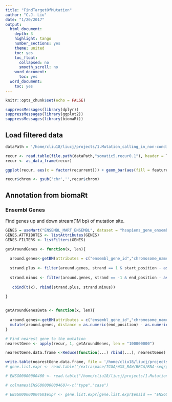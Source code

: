 ```yaml
---
title: "FindTargetOfMutation"
author: "C.J. Liu"
date: "1/20/2017"
output:
  html_document:
    depth: 3
    highlight: tango
    number_sections: yes
    theme: united
    toc: yes
    toc_float:
      collapsed: no
      smooth_scroll: no
    word_document:
      toc: yes
  word_document:
    toc: yes
---
```


```r
knitr::opts_chunk$set(echo = FALSE)
```

```r
suppressMessages(library(dplyr))
suppressMessages(library(ggplot2))
suppressMessages(library(biomaRt))
```

## Load filtered data
```r
dataPath = '/home/cliu18/liucj/projects/1.Mutation_calling_in_non-condig_region_through_EXOME/5.recalibrateRecurrencyWithCoverage/LUAD/SNP/refined_goc'

recur <- read.table(file.path(dataPath,"somatic5.recur0.1"), header = T, sep = "\t")
recur <- as_data_frame(recur)

ggplot(recur, aes(x = factor(recurrent))) + geom_bar(aes(fill = feature)) + geom_text(stat = 'count', aes(label = ..count..), vjust = -0.3) + theme_minimal() + xlab("Recurrent") + ylab("Count") + ggtitle(paste("Total ",nrow(recur)," (Recurrent >= 5 & Recurrent Ratio > 10 %)"))

recur$chrom <- gsub('chr','',recur$chrom)
```

## Annotation from biomaRt
### Ensembl Genes
Find genes up and down stream(1M bp) of mutation site.
```r
GENES = useMart("ENSEMBL_MART_ENSEMBL", dataset = "hsapiens_gene_ensembl", host = "useast.ensembl.org")
GENES.ATTRIBUTES <- listAttributes(GENES)
GENES.FILTERS <- listFilters(GENES)

getAroundGenes <- function(x, len){
  
  around.genes<-getBM(attributes = c("ensembl_gene_id","chromosome_name", "start_position", "end_position", "strand","hgnc_symbol","entrezgene", "gene_biotype"), filters = c("chromosome_name", "start", "end", "biotype"), values = list(chromosome_name=x["chrom"], start=as.numeric(x["pos"]) - as.numeric(len), end = as.numeric(x["pos"]) + as.numeric(len), biotype = "protein_coding"), mart = GENES)
  
  strand.plus <- filter(around.genes, strand == 1 & start_position - as.numeric(x["pos"]) > 0) %>% slice(which.min(start_position - as.numeric(x["pos"]))) %>% mutate(distance = start_position - as.numeric(x["pos"]))
  
  strand.minus <- filter(around.genes, strand == -1 & end_position - as.numeric(x["pos"]) < 0) %>% slice(which.max(end_position - as.numeric(x["pos"]))) %>% mutate(distance = end_position - as.numeric(x["pos"]))
  
   cbind(t(x), rbind(strand.plus, strand.minus))
 
}


getAroundGenesBeta <- function(x, len){
  
  around.genes<-getBM(attributes = c("ensembl_gene_id","chromosome_name", "start_position", "end_position", "strand","hgnc_symbol","entrezgene", "gene_biotype"), filters = c("chromosome_name", "start", "end", "biotype"), values = list(chromosome_name=x["chrom"], start=as.numeric(x["pos"]) - as.numeric(len), end = as.numeric(x["pos"]) + as.numeric(len), biotype = "protein_coding"), mart = GENES)
  mutate(around.genes, distance = as.numeric(end_position) - as.numeric(x["pos"]))
}

# Find nearest gene to the mutation
nearestGene <- apply(recur, 1, getAroundGenes, len = "100000000")

nearestGene.data.frame <-Reduce(function(...) rbind(...), nearestGene)

write.table(nearestGene.data.frame, file = '/home/cliu18/liucj/projects/1.Mutation_calling_in_non-condig_region_through_EXOME/6.mapMutationToGenes/SNP/nearestProteinCodingGene.txt', row.names = F, quote = F, sep = "\t")
# gene.list.expr <- read.table("/extraspace/TCGA/WXS_RAW/BRCA/RNA-seq/gene.list.cases.expr.txt", header = T, sep = "\t")

# ENSG00000000460 <- read.table("/home/cliu18/liucj/projects/1.Mutation_calling_in_non-condig_region_through_EXOME/5.recalibrateRecurrencyWithCoverage/SNP/refined_goc/13_chr1_169539274.10.mtwt.barcode.test")

# colnames(ENSG00000000460)<-c("type","case")

# ENSG00000000460$expr <- gene.list.expr[gene.list.expr$ensid == "ENSG00000000460",][, ENSG00000000460$case]
```
